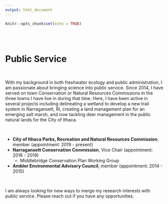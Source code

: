 ```yaml
---
output: html_document
---
```


```r
knitr::opts_chunk$set(echo = TRUE)
```

<br>
<br>

# **Public Service**

<br>

With my background in both freshwater ecology and public administration, I am passionate about bringing science into public service. Since 2014, I have served on town Conservation or Natural Resources Commissions in the three towns I have live in during that time. Here, I have been active in several projects including delineating a wetland to develop a new trail system in Narragansett, RI, creating a land management plan for an emerging salt marsh, and now tackling deer management in the public natural lands for the City of Ithaca. 

<br>

* **City of Ithaca Parks, Recreation and Natural Resources Commission**, member (appointment: 2019 - present)
* **Narragansett Conservation Commission**, Vice Chair (appointment: 2016 - 2019)
  * Middlebridge Conservation Plan Working Group
* **Ambler Environmental Advisory Council**, member (appointment: 2014 - 2015)

<br>

I am always looking for new ways to merge my research interests with public service.  Please reach out if you have any opportunities.


